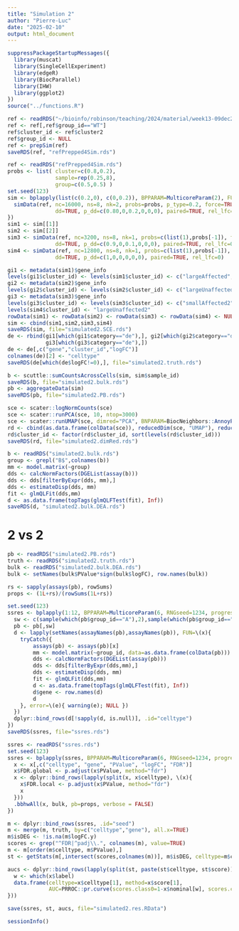 ```yaml
---
title: "Simulation 2"
author: "Pierre-Luc"
date: "2025-02-10"
output: html_document
---
```


```r
suppressPackageStartupMessages({
  library(muscat)
  library(SingleCellExperiment)
  library(edgeR)
  library(BiocParallel)
  library(IHW)
  library(ggplot2)
})
source("../functions.R")
```

```r
ref <- readRDS("~/bioinfo/robinson/teaching/2024/material/week13-09dec2024/week13.SCE.processed.rds")
ref <- ref[,ref$group_id=="WT"]
ref$cluster_id <- ref$cluster2
ref$group_id <- NULL
ref <- prepSim(ref)
saveRDS(ref, "refPrepped4Sim.rds")
```

```r
ref <- readRDS("refPrepped4Sim.rds")
probs <- list( cluster=c(0.8,0.2),
               sample=rep(0.25,8),
               group=c(0.5,0.5) )
set.seed(123)
sim <- bplapply(list(c(0.2,0), c(0,0.2)), BPPARAM=MulticoreParam(2), FUN=\(x){
  simData(ref, nc=16000, ns=8, nk=2, probs=probs, p_type=0.2, force=TRUE,
               dd=TRUE, p_dd=c(0.80,0,0.2,0,0,0), paired=TRUE, rel_lfc=x)
})
sim1 <- sim[[1]]
sim2 <- sim[[2]]
sim3 <- simData(ref, nc=3200, ns=8, nk=1, probs=c(list(1),probs[-1]), force=TRUE,
               dd=TRUE, p_dd=c(0.9,0,0.1,0,0,0), paired=TRUE, rel_lfc=0.15)
sim4 <- simData(ref, nc=12800, ns=8, nk=1, probs=c(list(1),probs[-1]), force=TRUE,
               dd=TRUE, p_dd=c(1,0,0,0,0,0), paired=TRUE, rel_lfc=0)

gi1 <- metadata(sim1)$gene_info
levels(gi1$cluster_id) <- levels(sim1$cluster_id) <- c("largeAffected", "smallUnaffected")
gi2 <- metadata(sim2)$gene_info
levels(gi2$cluster_id) <- levels(sim2$cluster_id) <- c("largeUnaffected1", "smallAffected1")
gi3 <- metadata(sim3)$gene_info
levels(gi3$cluster_id) <- levels(sim3$cluster_id) <- c("smallAffected2")
levels(sim4$cluster_id) <- "largeUnaffected2"
rowData(sim1) <- rowData(sim2) <- rowData(sim3) <- rowData(sim4) <- NULL
sim <- cbind(sim1,sim2,sim3,sim4)
saveRDS(sim, file="simulated2.SCE.rds")
de <- rbind(gi1[which(gi1$category=="de"),], gi2[which(gi2$category=="de"),],
            gi3[which(gi3$category=="de"),])
de <- de[,c("gene","cluster_id","logFC")]
colnames(de)[2] <- "celltype"
saveRDS(de[which(de$logFC!=0),], file="simulated2.truth.rds")

b <- scuttle::sumCountsAcrossCells(sim, sim$sample_id)
saveRDS(b, file="simulated2.bulk.rds")
pb <- aggregateData(sim)
saveRDS(pb, file="simulated2.PB.rds")

sce <- scater::logNormCounts(sce)
sce <- scater::runPCA(sce, 10, ntop=3000)
sce <- scater::runUMAP(sce, dimred="PCA", BNPARAM=BiocNeighbors::AnnoyParam())
rd <- cbind(as.data.frame(colData(sce)), reducedDim(sce, "UMAP"), reducedDim(sce, "PCA")[,1:2])
rd$cluster_id <- factor(rd$cluster_id, sort(levels(rd$cluster_id)))
saveRDS(rd, file="simulated2.dimRed.rds")

b <- readRDS("simulated2.bulk.rds")
group <- grepl("B$",colnames(b))
mm <- model.matrix(~group)
dds <- calcNormFactors(DGEList(assay(b)))
dds <- dds[filterByExpr(dds, mm),]
dds <- estimateDisp(dds, mm)
fit <- glmQLFit(dds,mm)
d <- as.data.frame(topTags(glmQLFTest(fit), Inf))
saveRDS(d, "simulated2.bulk.DEA.rds")
```


# 2 vs 2

```r
pb <- readRDS("simulated2.PB.rds")
truth <- readRDS("simulated2.truth.rds")
bulk <- readRDS("simulated2.bulk.DEA.rds")
bulk <- setNames(bulk$PValue*sign(bulk$logFC), row.names(bulk))

rs <- sapply(assays(pb), rowSums)
props <- (1L+rs)/(rowSums(1L+rs))
```


```r
set.seed(123)
ssres <- bplapply(1:12, BPPARAM=MulticoreParam(6, RNGseed=1234, progress=FALSE), FUN=function(s){
  sw <- c(sample(which(pb$group_id=="A"),2),sample(which(pb$group_id=="B"),2))
  pb <- pb[,sw]
  d <- lapply(setNames(assayNames(pb),assayNames(pb)), FUN=\(x){
    tryCatch({
        assays(pb) <- assays(pb)[x]
        mm <- model.matrix(~group_id, data=as.data.frame(colData(pb)))
        dds <- calcNormFactors(DGEList(assay(pb)))
        dds <- dds[filterByExpr(dds,mm),]
        dds <- estimateDisp(dds, mm)
        fit <- glmQLFit(dds,mm)
        d <- as.data.frame(topTags(glmQLFTest(fit), Inf))
        d$gene <- row.names(d)
        d
    }, error=\(e){ warning(e); NULL })
  })
  dplyr::bind_rows(d[!sapply(d, is.null)], .id="celltype")
})
saveRDS(ssres, file="ssres.rds")
```


```r
ssres <- readRDS("ssres.rds")
set.seed(123)
ssres <- bplapply(ssres, BPPARAM=MulticoreParam(6, RNGseed=1234, progress=FALSE), FUN=function(x){
  x <- x[,c("celltype", "gene", "PValue", "logFC", "FDR")]
  x$FDR.global <- p.adjust(x$PValue, method="fdr")
  x <- dplyr::bind_rows(lapply(split(x, x$celltype), \(x){
    x$FDR.local <- p.adjust(x$PValue, method="fdr")
    x
  }))
  .bbhwAll(x, bulk, pb=props, verbose = FALSE)
})

m <- dplyr::bind_rows(ssres, .id="seed")
m <- merge(m, truth, by=c("celltype","gene"), all.x=TRUE)
m$isDEG <- !is.na(m$logFC.y)
scores <- grep("^FDR|^padj\\.", colnames(m), value=TRUE)
m <- m[order(m$celltype, m$PValue),]
st <- getStats(m[,intersect(scores,colnames(m))], m$isDEG, celltype=m$celltype, roundNd = NULL, noRankAt1=TRUE)

aucs <- dplyr::bind_rows(lapply(split(st, paste(st$celltype, st$score)), \(x){
  w <- which(x$label)
  data.frame(celltype=x$celltype[1], method=x$score[1],
             AUC=PRROC::pr.curve(scores.class0=1-x$nominal[w], scores.class1=1-x$nominal[-w])$auc.integral)
}))

save(ssres, st, aucs, file="simulated2.res.RData")
```


```r
sessionInfo()
```

